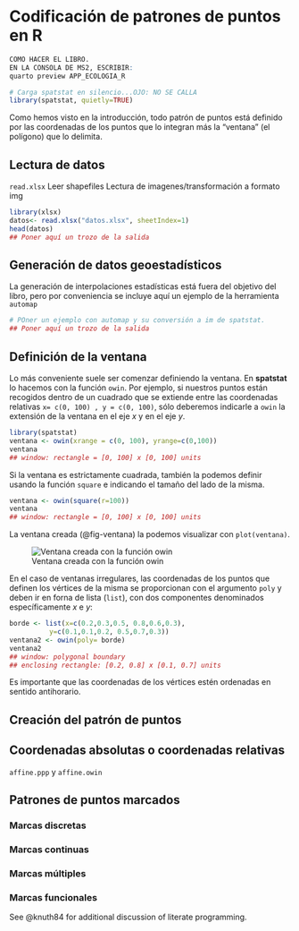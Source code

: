 # Codificación de patrones de puntos en R   

```r
COMO HACER EL LIBRO.
EN LA CONSOLA DE MS2, ESCRIBIR:
quarto preview APP_ECOLOGIA_R
```

```r
# Carga spatstat en silencio...OJO: NO SE CALLA
library(spatstat, quietly=TRUE)
```

Como hemos visto en la introducción, todo patrón de puntos está definido por las coordenadas de los puntos que lo integran más la "ventana" (el polígono) que lo delimita. 

## Lectura de datos   

`read.xlsx`
Leer shapefiles
Lectura de imagenes/transformación a formato img


```r
library(xlsx)
datos<- read.xlsx("datos.xlsx", sheetIndex=1)
head(datos)
## Poner aquí un trozo de la salida

```   


::: callout
## Generación de datos geoestadísticos
La generación de interpolaciones estadísticas está fuera del objetivo del libro, pero por conveniencia se incluye aquí un ejemplo de la herramienta `automap`

```r
# POner un ejemplo con automap y su conversión a im de spatstat.
## Poner aquí un trozo de la salida

```   

:::





## Definición de la ventana    
Lo más conveniente suele ser comenzar definiendo la ventana. En **spatstat** lo hacemos con la función `owin`. Por ejemplo, si nuestros puntos están recogidos dentro de un cuadrado que se extiende entre las coordenadas relativas `x= c(0, 100) , y = c(0, 100)`, sólo deberemos indicarle a `owin` la extensión de la ventana en el eje $x$ y en el eje $y$.      

```r
library(spatstat)
ventana <- owin(xrange = c(0, 100), yrange=c(0,100))
ventana
## window: rectangle = [0, 100] x [0, 100] units

```   
Si la ventana es estrictamente cuadrada, también la podemos definir usando la función `square` e indicando el tamaño del lado de la misma.


```r
ventana <- owin(square(r=100))
ventana
## window: rectangle = [0, 100] x [0, 100] units

``` 
La ventana creada (@fig-ventana) la podemos visualizar con `plot(ventana)`.   

![Ventana creada con la función owin](images/ventana.png){#fig-ventana}

En el caso de ventanas irregulares, las coordenadas de los puntos que definen los vértices de la misma se proporcionan  con el argumento `poly` y deben ir en forna de lista (`list`), con dos componentes denominados específicamente $x$ e $y$:


```r
borde <- list(x=c(0.2,0.3,0.5, 0.8,0.6,0.3),
		  y=c(0.1,0.1,0.2, 0.5,0.7,0.3))
ventana2 <- owin(poly= borde)
ventana2
## window: polygonal boundary
## enclosing rectangle: [0.2, 0.8] x [0.1, 0.7] units


```    

::: callout-warning
Es importante que  las coordenadas de los vértices estén ordenadas en sentido antihorario.
:::




## Creación del patrón de puntos    

## Coordenadas absolutas o coordenadas relativas    
`affine.ppp`  y `affine.owin`   



## Patrones de puntos marcados

### Marcas discretas    
### Marcas continuas 
### Marcas múltiples
### Marcas funcionales



See @knuth84 for additional discussion of literate programming.
